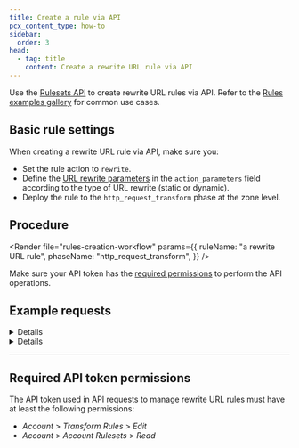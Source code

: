 ```yaml
---
title: Create a rule via API
pcx_content_type: how-to
sidebar:
  order: 3
head:
  - tag: title
    content: Create a rewrite URL rule via API
---
```



Use the [Rulesets API](/ruleset-engine/rulesets-api/) to create rewrite URL rules via API. Refer to the [Rules examples gallery](/rules/transform/examples/?operation=Rewrite+URL) for common use cases.

## Basic rule settings

When creating a rewrite URL rule via API, make sure you:

- Set the rule action to `rewrite`.
- Define the [URL rewrite parameters](/rules/transform/url-rewrite/reference/parameters/#api-information) in the `action_parameters` field according to the type of URL rewrite (static or dynamic).
- Deploy the rule to the `http_request_transform` phase at the zone level.

## Procedure

<Render
	file="rules-creation-workflow"
	params={{
		ruleName: "a rewrite URL rule",
		phaseName: "http_request_transform",
	}}
/>

Make sure your API token has the [required permissions](#required-api-token-permissions) to perform the API operations.

## Example requests

<Details header="Example: Add a rule that performs a static URL rewrite">

The following example sets the rules of an existing phase ruleset (`$RULESET_ID`) to a single rewrite URL rule — performing a static rewrite of the URI path — using the [Update a zone ruleset](/api/resources/rulesets/methods/update/) operation. The response will contain the complete definition of the ruleset you updated.

<APIRequest
	path="/zones/{zone_id}/rulesets/{ruleset_id}"
	method="PUT"
	json={{
		rules: [
			{
				expression: '(http.request.uri.query contains "eu")',
				description: "My first static rewrite URL rule",
				action: "rewrite",
				action_parameters: {
					uri: {
						path: {
							value: "/emea.html",
						},
					},
				},
			},
		],
	}}
/>

```json output
{
	"result": {
		"id": "<RULESET_ID>",
		"name": "Zone-level Transform Ruleset",
		"description": "Zone-level ruleset that will execute Transform Rules.",
		"kind": "zone",
		"version": "2",
		"rules": [
			{
				"id": "<RULE_ID>",
				"version": "1",
				"action": "rewrite",
				"action_parameters": {
					"uri": {
						"path": {
							"value": "/emea.html"
						}
					}
				},
				"expression": "(http.request.uri.query contains \"eu\")",
				"description": "My first static rewrite URL rule",
				"last_updated": "2021-04-14T14:42:04.219025Z",
				"ref": "<RULE_REF>"
			}
		],
		"last_updated": "2021-04-14T14:42:04.219025Z",
		"phase": "http_request_transform"
	},
	"success": true,
	"errors": [],
	"messages": []
}
```

</Details>

<Details header="Example: Add a rule that performs a dynamic URL rewrite">

The following example sets the rules of an existing phase ruleset (`$RULESET_ID`) to a single rewrite URL rule — performing a dynamic rewrite of the URI path — using the [Update a zone ruleset](/api/resources/rulesets/methods/update/) operation. The response will contain the complete definition of the ruleset you updated.

<APIRequest
	path="/zones/{zone_id}/rulesets/{ruleset_id}"
	method="PUT"
	json={{
		rules: [
			{
				expression: 'starts_with(http.request.uri.path, "/news/2012/")',
				description: "My first dynamic rewrite URL rule",
				action: "rewrite",
				action_parameters: {
					uri: {
						path: {
							expression: 'concat("/archive", http.request.uri.path)',
						},
					},
				},
			},
		],
	}}
/>

```json output
{
	"result": {
		"id": "<RULESET_ID>",
		"name": "Zone-level Transform Ruleset",
		"description": "Zone-level ruleset that will execute Transform Rules.",
		"kind": "zone",
		"version": "2",
		"rules": [
			{
				"id": "<RULE_ID>",
				"version": "1",
				"action": "rewrite",
				"action_parameters": {
					"uri": {
						"path": {
							"expression": "concat(\"/archive\", http.request.uri.path)"
						}
					}
				},
				"expression": "starts_with(http.request.uri.path, \"/news/2012/\")",
				"description": "My first dynamic rewrite URL rule",
				"last_updated": "2021-04-14T14:42:04.219025Z",
				"ref": "<RULE_REF>"
			}
		],
		"last_updated": "2021-04-14T14:42:04.219025Z",
		"phase": "http_request_transform"
	},
	"success": true,
	"errors": [],
	"messages": []
}
```

</Details>

---

## Required API token permissions

The API token used in API requests to manage rewrite URL rules must have at least the following permissions:

- _Account_ > _Transform Rules_ > _Edit_
- _Account_ > _Account Rulesets_ > _Read_
